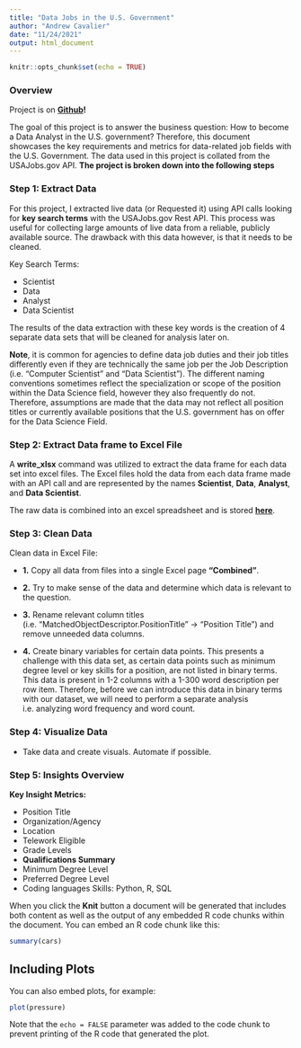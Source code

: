 ```yaml
---
title: "Data Jobs in the U.S. Government"
author: "Andrew Cavalier"
date: "11/24/2021"
output: html_document
---
```


```r
knitr::opts_chunk$set(echo = TRUE)
```

### Overview

Project is on **[Github](https://github.com/Adrewcav/API-Data-Collection-)!**

The goal of this project is to answer the business question: How to become a Data Analyst in the U.S. government?
Therefore, this document showcases the key requirements and metrics for data-related job fields with the U.S. Government. The data used in this project is collated from the USAJobs.gov API. **The project is broken down into the following steps**

### Step 1: Extract Data
For this project, I extracted live data (or Requested it) using API calls looking for **key search terms** with the USAJobs.gov Rest API. This process was useful for collecting large amounts of live data from a reliable, publicly available source. The drawback with this data however, is that it needs to be cleaned.

Key Search Terms: 

* Scientist
* Data
* Analyst
* Data Scientist 

The results of the data extraction with these key words is the creation of 4 separate data sets that will be cleaned for analysis later on. 

**Note**, it is common for agencies to define data job duties and their job titles differently even if they are technically the same job per the Job Description (i.e. "Computer Scientist" and "Data Scientist"). The different naming conventions sometimes reflect the specialization or scope of the position within the Data Science field, however they also frequently do not. Therefore, assumptions are made that the data may not reflect all position titles or currently available positions that the U.S. government has on offer for the Data Science Field. 

### Step 2: Extract Data frame to Excel File

A **write_xlsx** command was utilized to extract the data frame for each data set into excel files. The Excel files hold the data from each data frame made with an API call and are represented by the names **Scientist**, **Data**, **Analyst**, and **Data Scientist**.

The raw data is combined into an excel spreadsheet and is stored **[here](https://github.com/Adrewcav/USAJobs-Data-Analysis-/blob/main/Combined%20Data%20.xlsx)**. 


### Step 3: Clean Data
Clean data in Excel File:

* **1.** Copy all data from files into a single Excel page **"Combined"**.

* **2.** Try to make sense of the data and determine which data is relevant to the question.

* **3.** Rename relevant column titles (i.e. "MatchedObjectDescriptor.PositionTitle" -> "Position Title") and remove unneeded data columns.

* **4.** Create binary variables for certain data points. This presents a challenge with this data set, as certain data points such as minimum degree level or key skills for a position, are not listed in binary terms. This data is present in 1-2 columns with a 1-300 word description per row item. Therefore, before we can introduce this data in binary terms with our dataset, we will need to perform a separate analysis i.e. analyzing word frequency and word count. 

### Step 4: Visualize Data 
* Take data and create visuals. Automate if possible. 

### Step 5: Insights Overview
**Key Insight Metrics:**

* Position Title 
* Organization/Agency 
* Location
* Telework Eligible 
* Grade Levels
* **Qualifications Summary**
* Minimum Degree Level
* Preferred Degree Level
* Coding languages Skills: Python, R, SQL

When you click the **Knit** button a document will be generated that includes both content as well as the output of any embedded R code chunks within the document. You can embed an R code chunk like this:

```r
summary(cars)
```

## Including Plots

You can also embed plots, for example:

```r
plot(pressure)
```

Note that the `echo = FALSE` parameter was added to the code chunk to prevent printing of the R code that generated the plot.



